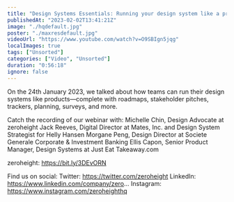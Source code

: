 ```yaml
---
title: "Design Systems Essentials: Running your design system like a product"
publishedAt: "2023-02-02T13:41:21Z"
image: "./hqdefault.jpg"
poster: "./maxresdefault.jpg"
videoUrl: "https://www.youtube.com/watch?v=O9SBIgn5jqg"
localImages: true
tags: ["Unsorted"]
categories: ["Video", "Unsorted"]
duration: "0:56:18"
ignore: false
---
```


On the 24th January 2023, we talked about how teams can run their design systems like products—complete with roadmaps, stakeholder pitches, trackers, planning, surveys, and more.

Catch the recording of our webinar with:
Michelle Chin, Design Advocate at zeroheight
Jack Reeves, Digital Director at Mates, Inc. and Design System Strategist for Helly Hansen
Morgane Peng, Design Director at Societe Generale Corporate & Investment Banking
Ellis Capon, Senior Product Manager, Design Systems at Just Eat Takeaway.com

zeroheight: https://bit.ly/3DEvORN

Find us on social:
Twitter: https://twitter.com/zeroheight
LinkedIn: https://www.linkedin.com/company/zero...
Instagram: https://www.instagram.com/zeroheighthq
